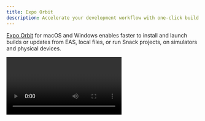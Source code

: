 ```yaml
---
title: Expo Orbit
description: Accelerate your development workflow with one-click build and update launches and simulator management.
---
```



[Expo Orbit](https://expo.dev/orbit) for macOS and Windows enables faster to install and launch builds or updates from EAS, local files, or run Snack projects, on simulators and physical devices.

<Video file="orbit/basic-features.mp4" />

## Why Orbit

Before Orbit, installing builds or updates from EAS (on Android and iOS physical devices or emulator/simulator) or running Snack projects on simulators was manual. You had to run `eas build:run` command and select a build for your chosen device or download the archive and then drag and drop it to the simulator (in the case of iOS). Also, for Snack projects, additional steps included installing Expo Go on the virtual device, logging in, and then selecting the Snack from the list. Orbit makes all of these steps as seamless as possible.

## Highlights

- List and launch simulators, including running Android emulators without audio.
- Install and launch builds from EAS on simulators and real devices in one click.
- [Install and open updates from EAS](/review/with-orbit/) on Android Emulators or iOS Simulators.
- Launch Snack projects in your simulators in one click.
- Install and launch apps from local files using Finder or drag and drop a file into the menu bar app. Orbit supports any Android **.apk**, iOS Simulator compatible **.app**, or ad hoc signed apps.
- See pinned projects from your [EAS dashboard](https://expo.dev) and quickly launch your latest builds.

## Installation

> **info** Orbit relies on the Android SDK on both macOS and Windows and `xcrun` for device management only on macOS, which requires setting up both [Android Studio](/workflow/android-studio-emulator/) and [Xcode](/workflow/ios-simulator/).

<Tabs>

<Tab label="macOS">

You can download Orbit with Homebrew for macOS, or directly from the [GitHub releases](https://github.com/expo/orbit/releases).

<Terminal cmd={['$ brew install expo-orbit']} />

If you want Orbit to start when you log in automatically, click on the Orbit icon in the menu bar, then **Settings** and select the **Launch on Login** option.

</Tab>

<Tab label="Windows">

> **Note**: Orbit for Windows is in preview and is only compatible with x64 and x86 machines. Compatibility for other architectures will be added in the future.

You can download Orbit for Windows directly from the [GitHub releases](https://github.com/expo/orbit/releases).

</Tab>

</Tabs>
